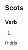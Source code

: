 ==Scots==

===Verb===
{{infl|sco|verb}}

# {{third-person singular of|tirl|lang=Scots}}
{{count page|[[Wiktionary:Page count]]}}

[[fr:tirls]]